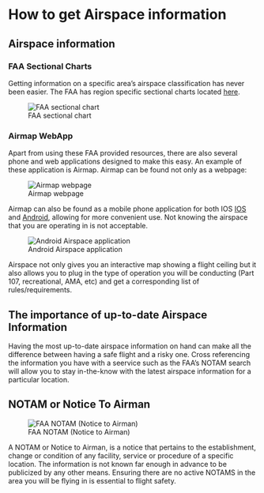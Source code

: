 # How to get Airspace information {#ch-airspace-info}

## Airspace information

### FAA Sectional Charts

Getting information on a specific area's airspace classification has never been easier. The FAA has region specific sectional charts located [here](https://www.faa.gov/air_traffic/flight_info/aeronav/digital_products/vfr/). 

![FAA sectional chart](images\FAA-VFR.png)

### Airmap WebApp


Apart from using these FAA provided resources, there are also several phone and web applications designed to make this easy. An example of these application is Airmap. Airmap can be found not only as a webpage:

![Airmap webpage](images\Airmap-Web.png)

Airmap can also be found as a mobile phone application for both IOS [IOS](https://apps.apple.com/us/app/airmap-for-drones/id1042824733) and [Android](https://play.google.com/store/apps/details?id=com.airmap.airmap&hl=en_US), allowing for more convenient use. Not knowing the airspace that you are operating in is not acceptable.

![Android Airspace application](images/Airmap-Android.jpg)

Airspace not only gives you an interactive map showing a flight ceiling but it also allows you to plug in the type of operation you will be conducting (Part 107, recreational, AMA, etc) and get a corresponding list of rules/requirements.

## The importance of up-to-date Airspace Information

Having the most up-to-date airspace information on hand can make all the difference between having a safe flight and a risky one. Cross referencing the information you have with a seervice such as the FAA's NOTAM search will allow you to stay in-the-know with the latest airspace information for a particular location.

## NOTAM or Notice To Airman

![FAA NOTAM (Notice to Airman)](images\FAA-Notam.png) 

A NOTAM or Notice to Airman, is a notice that pertains to the establishment, change or condition of any facility, service or procedure of a specific location. The information is not known far enough in advance to be publicized by any other means. Ensuring there are no active NOTAMS in the area you will be flying in is essential to flight safety.   

